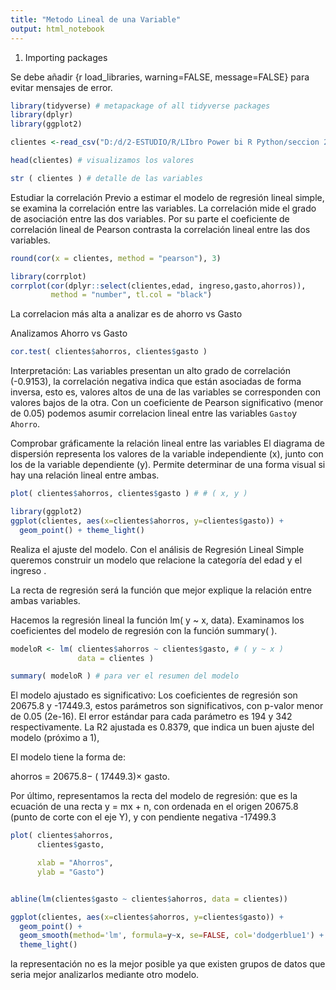 ---
title: "Metodo Lineal de una Variable"
output: html_notebook
---

1. Importing packages

Se debe añadir
{r load_libraries, warning=FALSE, message=FALSE} para evitar mensajes de error.


```{r load_libraries, warning=FALSE, message=FALSE }

library(tidyverse) # metapackage of all tidyverse packages
library(dplyr)
library(ggplot2)
```


```{r}
clientes <-read_csv("D:/d/2-ESTUDIO/R/LIbro Power bi R Python/seccion 2/Seccion II R/clientes.csv")

head(clientes) # visualizamos los valores

```

```{r}
str ( clientes ) # detalle de las variables


```

Estudiar la correlación Previo a estimar el modelo de regresión lineal simple, se examina la correlación entre las variables. La correlación mide el grado de asociación entre las dos variables. Por su parte el coeficiente de correlación lineal de Pearson contrasta la correlación lineal entre las dos variables.


```{r}
round(cor(x = clientes, method = "pearson"), 3)

```

```{r}
library(corrplot)
corrplot(cor(dplyr::select(clientes,edad, ingreso,gasto,ahorros)),
         method = "number", tl.col = "black")
```



La correlacion más alta a analizar es de ahorro vs Gasto 

Analizamos Ahorro vs Gasto
```{r}
cor.test( clientes$ahorros, clientes$gasto )
```

Interpretación: 
Las variables presentan un alto grado de correlación (-0.9153), la correlación negativa indica que están asociadas de forma inversa, esto es, valores altos de una de las variables se corresponden con valores bajos de la otra. Con un coeficiente de Pearson significativo (menor de 0.05) podemos asumir correlacion lineal entre las variables `Gasto`y `Ahorro`.


Comprobar gráficamente la relación lineal entre las variables El diagrama de dispersión representa los valores de la variable independiente (x), junto con los de la variable dependiente (y). Permite determinar de una forma visual si hay una relación lineal entre ambas.

```{r}
plot( clientes$ahorros, clientes$gasto ) # # ( x, y )

```


```{r}
library(ggplot2)
ggplot(clientes, aes(x=clientes$ahorros, y=clientes$gasto)) + 
  geom_point() + theme_light()

```

Realiza el ajuste del modelo.
Con el análisis de Regresión Lineal Simple queremos construir un modelo que relacione la categoría del edad y el ingreso .

La recta de regresión será la función que mejor explique la relación entre ambas variables.

Hacemos la regresión lineal la función lm( y ~ x, data). Examinamos los coeficientes del modelo de regresión con la función summary( ).

```{r}
modeloR <- lm( clientes$ahorros ~ clientes$gasto, # ( y ~ x )
               data = clientes )

summary( modeloR ) # para ver el resumen del modelo


```

El modelo ajustado es significativo: Los coeficientes de regresión son 20675.8 y -17449.3, estos parámetros son significativos, con p-valor menor de 0.05 (2e-16). El error estándar para cada parámetro es 194 y 342 respectivamente. La R2 ajustada es 0.8379, que indica un buen ajuste del modelo (próximo a 1),

El modelo tiene la forma de:

ahorros = 20675.8− ( 17449.3)× gasto.



Por último, representamos la recta del modelo de regresión: que es la ecuación de una recta y = mx + n, con ordenada en el origen 20675.8 (punto de corte con el eje Y), y con pendiente negativa -17499.3


```{r}
plot( clientes$ahorros, 
      clientes$gasto, 

      xlab = "Ahorros", 
      ylab = "Gasto")


abline(lm(clientes$gasto ~ clientes$ahorros, data = clientes))

```

```{r}
ggplot(clientes, aes(x=clientes$ahorros, y=clientes$gasto)) + 
  geom_point() +
  geom_smooth(method='lm', formula=y~x, se=FALSE, col='dodgerblue1') +
  theme_light()
```

la representación no es la mejor posible ya que existen grupos de datos que seria mejor analizarlos mediante otro modelo.


